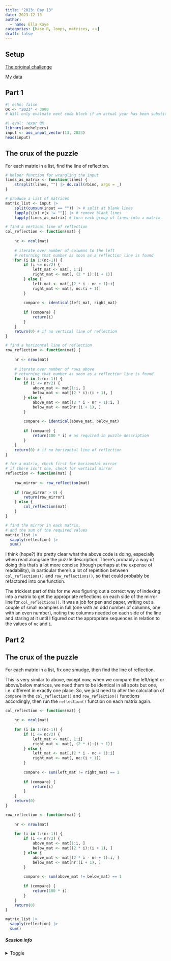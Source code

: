 ```yaml
---
title: "2023: Day 13"
date: 2023-12-13
author: 
  - name: Ella Kaye
categories: [base R, loops, matrices, ⭐⭐]
draft: false
---
```


## Setup

[The original challenge](https://adventofcode.com/2023/day/13)

[My data](input){target="_blank"}

## Part 1

```r
#| echo: false
OK <- "2023" < 3000
# Will only evaluate next code block if an actual year has been substituted for the placeholder.
```


```r
#| eval: !expr OK
library(aochelpers)
input <- aoc_input_vector(13, 2023)
head(input)
```

::: {.callout-note collapse="false" icon="false"}
## The crux of the puzzle
For each matrix in a list, find the line of reflection.
:::

```r
# helper function for wrangling the input
lines_as_matrix <- function(lines) {
	strsplit(lines, "") |> do.call(rbind, args = _)
}

# produce a list of matrices
matrix_list <- input |> 
	split(cumsum(input == "")) |> # split at blank lines
	lapply(\(x) x[x != ""]) |> # remove blank lines
	lapply(lines_as_matrix) # turn each group of lines into a matrix

# find a vertical line of reflection
col_reflection <- function(mat) {
	
	nc <- ncol(mat)
	
	# iterate over number of columns to the left
	# returning that number as soon as a reflection line is found
	for (i in 1:(nc-1)) {
		if (i <= nc/2) {
			left_mat <- mat[, 1:i]
			right_mat <- mat[, (2 * i):(i + 1)]
		} else {
			left_mat <- mat[,(2 * i - nc + 1):i]
			right_mat <- mat[, nc:(i + 1)]
		}
		
		compare <- identical(left_mat, right_mat)
		
		if (compare) {
			return(i)
		}
	}
	return(0) # if no vertical line of reflection
}

# find a horizontal line of reflection
row_reflection <- function(mat) {
	
	nr <- nrow(mat)
	
	# iterate over number of rows above
	# returning that number as soon as a reflection line is found
	for (i in 1:(nr-1)) {
		if (i <= nr/2) {
			above_mat <- mat[1:i, ]
			below_mat <- mat[(2 * i):(i + 1), ]
		} else {
			above_mat <- mat[(2 * i - nr + 1):i, ]
			below_mat <- mat[nr:(i + 1), ]
		}
		
		compare <- identical(above_mat, below_mat)
		
		if (compare) {
			return(100 * i) # as required in puzzle description
		}
	}
	return(0) # if no horizontal line of reflection
}

# for a matrix, check first for horizontal mirror
# if there isn't one, check for vertical mirror
reflection <- function(mat) {
	
	row_mirror <- row_reflection(mat)
	
	if (row_mirror > 0) {
		return(row_mirror)
	} else {
		col_reflection(mat)
	}
}

# find the mirror in each matrix, 
# and the sum of the required values
matrix_list |> 
  sapply(reflection) |> 
  sum()
```

I think (hope?) it's pretty clear what the above code is doing,
especially when read alongside the puzzle description.
There's probably a way of doing this that's a lot more concise 
(though perhaps at the expense of readability), 
in particular there's a lot of repetition between `col_reflections()` and `row_reflections()`, so that could probably be refactored into one function.

The trickiest part of this for me was figuring out a correct way of indexing into a matrix to get the appropriate reflections on each side of the mirror line for `col_reflections()`.
It was a job for pen and paper, 
writing out a couple of small examples in full (one with an odd number of columns, one with an even number),
noting the columns needed on each side of the line and staring at it until I figured out the appropriate sequences in relation to the values of `nc` and `i`.

## Part 2

::: {.callout-note collapse="false" icon="false"}
## The crux of the puzzle
For each matrix in a list, fix one smudge, then find the line of reflection.
:::

This is very similar to above, except now, when we compare the left/right or above/below matrices, we need them to be identical in all spots but one, 
i.e. different in exactly one place.
So, we just need to alter the calculation of `compare` in the `col_reflection()`
and `row_reflection()` functions accordingly, 
then run the `reflection()` function on each matrix again.

```r
col_reflection <- function(mat) {
	
	nc <- ncol(mat)
	
	for (i in 1:(nc-1)) {
		if (i <= nc/2) {
			left_mat <- mat[, 1:i]
			right_mat <- mat[, (2 * i):(i + 1)]
		} else {
			left_mat <- mat[,(2 * i - nc + 1):i]
			right_mat <- mat[, nc:(i + 1)]
		}
		
		compare <- sum(left_mat != right_mat) == 1
		
		if (compare) {
			return(i)
		}
	}
	return(0)
}

row_reflection <- function(mat) {
	
	nr <- nrow(mat)
	
	for (i in 1:(nr-1)) {
		if (i <= nr/2) {
			above_mat <- mat[1:i, ]
			below_mat <- mat[(2 * i):(i + 1), ]
		} else {
			above_mat <- mat[(2 * i - nr + 1):i, ]
			below_mat <- mat[nr:(i + 1), ]
		}
		
		compare <- sum(above_mat != below_mat) == 1
		
		if (compare) {
			return(100 * i)
		}
	}
	return(0)
}

matrix_list |> 
  sapply(reflection) |> 
  sum()
```


##### Session info {.appendix}

<details><summary>Toggle</summary>

```r
#| echo: false
library(sessioninfo)
# save the session info as an object
pkg_session <- session_info(pkgs = "attached")

# get the quarto version
quarto_version <- system("quarto --version", intern = TRUE)

# inject the quarto info
pkg_session$platform$quarto <- paste(
  system("quarto --version", intern = TRUE), 
  "@", 
  quarto::quarto_path()
  )

# print it out
pkg_session
```

</details>





